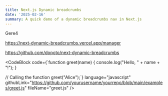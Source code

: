 ```yaml
---
title: Next.js Dynamic breadcrumbs
date: '2025-02-16'
summary: A quick demo of a dynamic breadcrumbs nav in Next.js
---
```



Gere4

https://next-dynamic-breadcrumbs.vercel.app/manager

https://github.com/dopoto/next-dynamic-breadcrumbs

<CodeBlock
  code={`function greet(name) {
  console.log("Hello, " + name + "!");
}

// Calling the function
greet("Alice");`}
language="javascript"
githubLink="https://github.com/yourusername/yourrepo/blob/main/examples/greet.js"
fileName="greet.js"
/>
